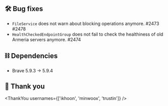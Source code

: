 ## 🛠️ Bug fixes

- `FileService` does not warn about blocking operations anymore. #2473 #2478
- `HealthCheckedEndpointGroup` does not fail to check the healthiness of old Armeria servers anymore. #2474

## ⛓ Dependencies

- Brave 5.9.3 -> 5.9.4

## 🙇 Thank you

<ThankYou usernames={['ikhoon', 'minwoox', 'trustin']} />
